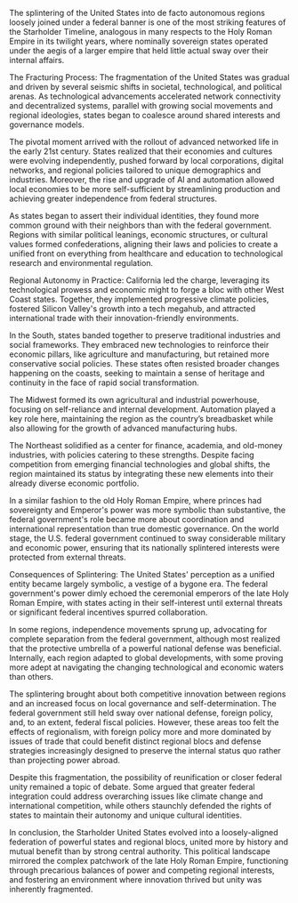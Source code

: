 The splintering of the United States into de facto autonomous regions loosely joined under a federal banner is one of the most striking features of the Starholder Timeline, analogous in many respects to the Holy Roman Empire in its twilight years, where nominally sovereign states operated under the aegis of a larger empire that held little actual sway over their internal affairs.

The Fracturing Process: The fragmentation of the United States was gradual and driven by several seismic shifts in societal, technological, and political arenas. As technological advancements accelerated network connectivity and decentralized systems, parallel with growing social movements and regional ideologies, states began to coalesce around shared interests and governance models.

The pivotal moment arrived with the rollout of advanced networked life in the early 21st century. States realized that their economies and cultures were evolving independently, pushed forward by local corporations, digital networks, and regional policies tailored to unique demographics and industries. Moreover, the rise and upgrade of AI and automation allowed local economies to be more self-sufficient by streamlining production and achieving greater independence from federal structures.

As states began to assert their individual identities, they found more common ground with their neighbors than with the federal government. Regions with similar political leanings, economic structures, or cultural values formed confederations, aligning their laws and policies to create a unified front on everything from healthcare and education to technological research and environmental regulation.

Regional Autonomy in Practice: California led the charge, leveraging its technological prowess and economic might to forge a bloc with other West Coast states. Together, they implemented progressive climate policies, fostered Silicon Valley's growth into a tech megahub, and attracted international trade with their innovation-friendly environments.

In the South, states banded together to preserve traditional industries and social frameworks. They embraced new technologies to reinforce their economic pillars, like agriculture and manufacturing, but retained more conservative social policies. These states often resisted broader changes happening on the coasts, seeking to maintain a sense of heritage and continuity in the face of rapid social transformation.

The Midwest formed its own agricultural and industrial powerhouse, focusing on self-reliance and internal development. Automation played a key role here, maintaining the region as the country’s breadbasket while also allowing for the growth of advanced manufacturing hubs.

The Northeast solidified as a center for finance, academia, and old-money industries, with policies catering to these strengths. Despite facing competition from emerging financial technologies and global shifts, the region maintained its status by integrating these new elements into their already diverse economic portfolio.

In a similar fashion to the old Holy Roman Empire, where princes had sovereignty and Emperor's power was more symbolic than substantive, the federal government's role became more about coordination and international representation than true domestic governance. On the world stage, the U.S. federal government continued to sway considerable military and economic power, ensuring that its nationally splintered interests were protected from external threats.

Consequences of Splintering: The United States' perception as a unified entity became largely symbolic, a vestige of a bygone era. The federal government's power dimly echoed the ceremonial emperors of the late Holy Roman Empire, with states acting in their self-interest until external threats or significant federal incentives spurred collaboration.

In some regions, independence movements sprung up, advocating for complete separation from the federal government, although most realized that the protective umbrella of a powerful national defense was beneficial. Internally, each region adapted to global developments, with some proving more adept at navigating the changing technological and economic waters than others.

The splintering brought about both competitive innovation between regions and an increased focus on local governance and self-determination. The federal government still held sway over national defense, foreign policy, and, to an extent, federal fiscal policies. However, these areas too felt the effects of regionalism, with foreign policy more and more dominated by issues of trade that could benefit distinct regional blocs and defense strategies increasingly designed to preserve the internal status quo rather than projecting power abroad.

Despite this fragmentation, the possibility of reunification or closer federal unity remained a topic of debate. Some argued that greater federal integration could address overarching issues like climate change and international competition, while others staunchly defended the rights of states to maintain their autonomy and unique cultural identities.

In conclusion, the Starholder United States evolved into a loosely-aligned federation of powerful states and regional blocs, united more by history and mutual benefit than by strong central authority. This political landscape mirrored the complex patchwork of the late Holy Roman Empire, functioning through precarious balances of power and competing regional interests, and fostering an environment where innovation thrived but unity was inherently fragmented.
